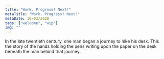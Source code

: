 ```yaml
---
title: "Work. Progress? Next!"
metaTitle: "Work. Progress? Next!"
metaDate: 10/03/2020
tags: ["welcome", "wip"]
img: ""
---
```


In the late twentieth century, one man began a journey to hike his desk. This the story of the hands holding the pens writing upon the paper on the desk beneath the man behind that journey.
